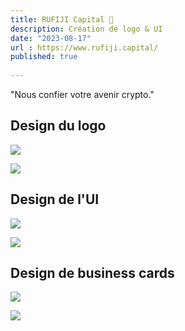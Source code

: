 ```yaml
---
title: RUFIJI Capital 🦛
description: Création de logo & UI
date: "2023-08-17"
url : https://www.rufiji.capital/
published: true
  
---
```


"Nous confier votre avenir crypto."

## Design du logo

![](/rufiji-logo-set.png)

![](/rufiji-logo-last.png)

## Design de l'UI

![](/rufiji-ui-lp.jpeg)

![](/rufiji-ui-full.jpeg)

## Design de business cards

![](/rufiji-card-1.jpeg)

![](/rufiji-card-2.jpeg)